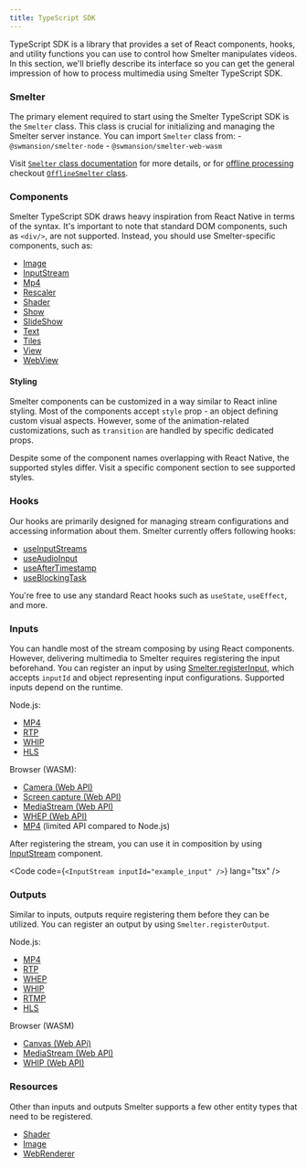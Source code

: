 ```yaml
---
title: TypeScript SDK
---
```


TypeScript SDK is a library that provides a set of React components, hooks, and utility functions you can use to control how Smelter manipulates videos. In this section, we'll briefly describe its interface so you can get the general impression of how to process multimedia using Smelter TypeScript SDK.

### Smelter
The primary element required to start using the Smelter TypeScript SDK is the `Smelter` class. This class is crucial for initializing and managing the Smelter server instance. You can import `Smelter` class from:
    - `@swmansion/smelter-node`
    - `@swmansion/smelter-web-wasm`

Visit [`Smelter` class documentation](/ts-sdk/smelter) for more details, or for [offline processing](/fundamentals/glossary#offline-processing) checkout [`OfflineSmelter` class](/ts-sdk/smelter-offline).

### Components
Smelter TypeScript SDK draws heavy inspiration from React Native in terms of the syntax. It's important to note that standard DOM components, such as `<div/>`, are not supported. Instead, you should use Smelter-specific components, such as:
- [Image](/ts-sdk/components/image)
- [InputStream](/ts-sdk/components/inputstream)
- [Mp4](/ts-sdk/components/mp4)
- [Rescaler](/ts-sdk/components/rescaler)
- [Shader](/ts-sdk/components/shader)
- [Show](/ts-sdk/components/show)
- [SlideShow](/ts-sdk/components/slideshow)
- [Text](/ts-sdk/components/text)
- [Tiles](/ts-sdk/components/tiles)
- [View](/ts-sdk/components/view)
- [WebView](/ts-sdk/components/webview)

#### Styling
Smelter components can be customized in a way similar to React inline styling. Most of the components accept `style` prop - an object defining custom visual aspects. However, some of the animation-related customizations, such as `transition` are handled by specific dedicated props.

<Aside type="caution">Despite some of the component names overlapping with React Native, the supported styles differ. Visit a specific component section to see supported styles.</Aside>

### Hooks
Our hooks are primarily designed for managing stream configurations and accessing information about them. Smelter currently offers following hooks:
- [useInputStreams](/ts-sdk/hooks/use-input-streams)
- [useAudioInput](/ts-sdk/hooks/use-audio-input)
- [useAfterTimestamp](/ts-sdk/hooks/use-after-timestamp)
- [useBlockingTask](/ts-sdk/hooks/use-blocking-task)

You're free to use any standard React hooks such as `useState`, `useEffect`, and more.

### Inputs
You can handle most of the stream composing by using React components. However, delivering multimedia to Smelter requires registering the input beforehand. You can register an input by using [Smelter.registerInput](/ts-sdk/smelter#registerinput), which accepts `inputId` and object representing input configurations. Supported inputs depend on the runtime.

Node.js:
- [MP4](/ts-sdk/inputs/mp4)
- [RTP](/ts-sdk/inputs/rtp)
- [WHIP](/ts-sdk/inputs/whip)
- [HLS](/ts-sdk/inputs/hls)

Browser (WASM):
- [Camera (Web API)](/ts-sdk/inputs/wasm-camera)
- [Screen capture (Web API)](/ts-sdk/inputs/wasm-screen)
- [MediaStream (Web API)](/ts-sdk/inputs/wasm-stream)
- [WHEP (Web API)](/ts-sdk/inputs/wasm-whep)
- [MP4](/ts-sdk/inputs/mp4) (limited API compared to Node.js)

After registering the stream, you can use it in composition by using [InputStream](/ts-sdk/components/inputstream) component.

<Code code={`<InputStream inputId="example_input" />`} lang="tsx" />

### Outputs
Similar to inputs, outputs require registering them before they can be utilized. You can register an output by using `Smelter.registerOutput`.

Node.js:
- [MP4](/ts-sdk/outputs/mp4)
- [RTP](/ts-sdk/outputs/rtp)
- [WHEP](/ts-sdk/outputs/whep)
- [WHIP](/ts-sdk/outputs/whip)
- [RTMP](/ts-sdk/outputs/rtmp)
- [HLS](/ts-sdk/outputs/hls)

Browser (WASM)
- [Canvas (Web APi)](/ts-sdk/outputs/wasm-canvas)
- [MediaStream (Web API)](/ts-sdk/outputs/wasm-stream)
- [WHIP (Web API)](/ts-sdk/outputs/wasm-whip)

### Resources
Other than inputs and outputs Smelter supports a few other entity types that need to be registered.
- [Shader](/ts-sdk/resources/shader)
- [Image](/ts-sdk/resources/image)
- [WebRenderer](/ts-sdk/resources/web-renderer)
